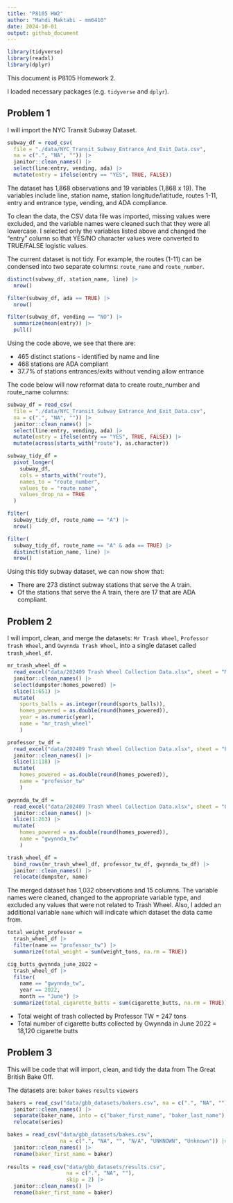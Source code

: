 ```yaml
---
title: "P8105 HW2"
author: "Mahdi Maktabi - mm6410"
date: 2024-10-01
output: github_document
---
```


```r
library(tidyverse)
library(readxl)
library(dplyr)
```

This document is P8105 Homework 2.

I loaded necessary packages (e.g. `tidyverse` and `dplyr`). 

## Problem 1

I will import the NYC Transit Subway Dataset.

```r
subway_df = read_csv(
  file = "./data/NYC_Transit_Subway_Entrance_And_Exit_Data.csv",
  na = c(".", "NA", "")) |> 
  janitor::clean_names() |> 
  select(line:entry, vending, ada) |> 
  mutate(entry = ifelse(entry == "YES", TRUE, FALSE))
```

The dataset has 1,868 observations and 19 variables (1,868 x 19). The variables include line, station name, station longitude/latitude, routes 1-11, entry and entrance type, vending, and ADA compliance. 

To clean the data, the CSV data file was imported, missing values were excluded, and the variable names were cleaned such that they were all lowercase. I selected only the variables listed above and changed the "entry" column so that YES/NO character values were converted to TRUE/FALSE logistic values.

The current dataset is not tidy. For example, the routes (1-11) can be condensed into two separate columns: `route_name` and `route_number`.


```r
distinct(subway_df, station_name, line) |> 
  nrow()

filter(subway_df, ada == TRUE) |> 
  nrow()

filter(subway_df, vending == "NO") |> 
  summarize(mean(entry)) |> 
  pull()
```

Using the code above, we see that there are:

*  465 distinct stations - identified by name and line
*  468 stations are ADA compliant
*  37.7% of stations entrances/exits without vending allow entrance


The code below will now reformat data to create route_number and route_name columns:

```r
subway_df = read_csv(
  file = "./data/NYC_Transit_Subway_Entrance_And_Exit_Data.csv",
  na = c(".", "NA", "")) |> 
  janitor::clean_names() |> 
  select(line:entry, vending, ada) |> 
  mutate(entry = ifelse(entry == "YES", TRUE, FALSE)) |>
  mutate(across(starts_with("route"), as.character))

subway_tidy_df = 
  pivot_longer(
    subway_df,
    cols = starts_with("route"),
    names_to = "route_number",
    values_to = "route_name",
    values_drop_na = TRUE
  )
```

```r
filter(
  subway_tidy_df, route_name == "A") |> 
  nrow()

filter(
  subway_tidy_df, route_name == "A" & ada == TRUE) |> 
  distinct(station_name, line) |> 
  nrow()
```

Using this tidy subway dataset, we can now show that:

* There are 273 distinct subway stations that serve the A train.
* Of the stations that serve the A train, there are 17 that are ADA compliant.


## Problem 2

I will import, clean, and merge the datasets: `Mr Trash Wheel`, `Professor Trash Wheel`, and `Gwynnda Trash Wheel`, into a single dataset called `trash_wheel_df`.

```r
mr_trash_wheel_df = 
  read_excel("data/202409 Trash Wheel Collection Data.xlsx", sheet = "Mr. Trash Wheel", na = c(".", "NA", "")) |> 
  janitor::clean_names() |> 
  select(dumpster:homes_powered) |> 
  slice(1:651) |> 
  mutate(
    sports_balls = as.integer(round(sports_balls)),
    homes_powered = as.double(round(homes_powered)),
    year = as.numeric(year),
    name = "mr_trash_wheel"
    )

professor_tw_df =
  read_excel("data/202409 Trash Wheel Collection Data.xlsx", sheet = "Professor Trash Wheel", na = c(".", "NA", "")) |>
  janitor::clean_names() |> 
  slice(1:118) |> 
  mutate(
    homes_powered = as.double(round(homes_powered)),
    name = "professor_tw"
    )

gwynnda_tw_df = 
  read_excel("data/202409 Trash Wheel Collection Data.xlsx", sheet = "Gwynnda Trash Wheel", na = c(".", "NA", "")) |>
  janitor::clean_names() |> 
  slice(1:263) |> 
  mutate(
    homes_powered = as.double(round(homes_powered)),
    name = "gwynnda_tw"
    )

trash_wheel_df = 
  bind_rows(mr_trash_wheel_df, professor_tw_df, gwynnda_tw_df) |> 
  janitor::clean_names() |> 
  relocate(dumpster, name)
```

The merged dataset has 1,032 observations and 15 columns. The variable names were cleaned, changed to the appropriate variable type, and excluded any values that were not related to Trash Wheel. Also, I added an additional variable `name` which will indicate which dataset the data came from.


```r
total_weight_professor = 
  trash_wheel_df |> 
  filter(name == "professor_tw") |> 
  summarize(total_weight = sum(weight_tons, na.rm = TRUE))

cig_butts_gwynnda_june_2022 = 
  trash_wheel_df |> 
  filter(
    name == "gwynnda_tw", 
    year == 2022, 
    month == "June") |> 
  summarize(total_cigarette_butts = sum(cigarette_butts, na.rm = TRUE))
```

* Total weight of trash collected by Professor TW = 247 tons
* Total number of cigarette butts collected by Gwynnda in June 2022 = 18,120 cigarette butts


## Problem 3

This will be code that will import, clean, and tidy the data from The Great British Bake Off.

The datasets are: `baker` `bakes` `results` `viewers`

```r
bakers = read_csv("data/gbb_datasets/bakers.csv", na = c(".", "NA", "")) |> 
  janitor::clean_names() |> 
  separate(baker_name, into = c("baker_first_name", "baker_last_name"), sep = " ", extra = "merge") |> 
  relocate(series)

bakes = read_csv("data/gbb_datasets/bakes.csv", 
                 na = c(".", "NA", "", "N/A", "UNKNOWN", "Unknown")) |> 
  janitor::clean_names() |> 
  rename(baker_first_name = baker)
  
results = read_csv("data/gbb_datasets/results.csv", 
                   na = c(".", "NA", ""),
                   skip = 2) |> 
  janitor::clean_names() |> 
  rename(baker_first_name = baker)


```

